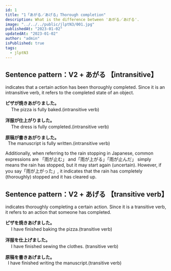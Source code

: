 ```yaml
---
id: 1
title: "1「あがる／あげる」Thorough completion"
description: What is the difference between 'あがる／あげる'.
image: "../../../public/jlptN3/001.jpg"
publishedAt: "2023-01-02"
updatedAt: "2023-01-02"
author: "admin"
isPublished: true
tags:
  - jlptN3
---
```


## Sentence pattern：V2 + あがる 【intransitive】

indicates that a certain action has been thoroughly completed. Since it is an intransitive verb, it refers to the completed state of an object.

**ピザが焼きあがりました。**  
　 The pizza is fully baked.(intransitive verb)

**洋服が仕上がりました。**  
　 The dress is fully completed.(intransitive verb)

**原稿が書きあがりました。**  
  The manuscript is fully written.(intransitive verb)

Additionally, when referring to the rain stopping in Japanese, common expressions are 「雨が止む」 and「雨が上がる」「雨が止んだ」 simply means the rain has stopped, but it may start again (uncertain). However, if you say「雨が上がった」, it indicates that the rain has completely (thoroughly) stopped and it has cleared up.

## Sentence pattern：V2 + あげる 【transitive verb】

indicates thoroughly completing a certain action. Since it is a transitive verb, it refers to an action that someone has completed.

**ピザを焼きあげました。**  
　 I have finished baking the pizza.(transitive verb)

**洋服を仕上げました。**  
　 I have finished sewing the clothes. (transitive verb)

**原稿を書きあげました。**  
  I have finished writing the manuscript.(transitive verb)
